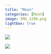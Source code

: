 ```yaml
---
title: "Moon"
categories: [Moon]
image: IMG_1298.png
lightbox: true
---
```


::: {layout="[1,1]"}
![](images/IMG_1297.jpg){group="Moon"}

![](images/IMG_1298.jpg){group="Moon"}
:::

```{=html}
<style>
p {text-indent: 0px}
</style>
```

